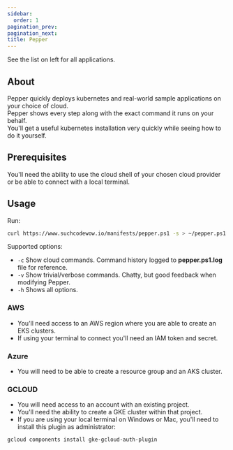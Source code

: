 ---
sidebar:
  order: 1
pagination_prev:
pagination_next:
title: Pepper
---

See the list on left for all applications.

## About

Pepper quickly deploys kubernetes and real-world sample applications on your choice of cloud.  
Pepper shows every step along with the exact command it runs on your behalf.  
You'll get a useful kubernetes installation very quickly while seeing how to do it yourself.

## Prerequisites

You'll need the ability to use the cloud shell of your chosen cloud provider or be able to connect with a local terminal.

## Usage

Run:

```bash
curl https://www.suchcodewow.io/manifests/pepper.ps1 -s > ~/pepper.ps1 && pwsh ~/pepper.ps1 -c
```

Supported options:

- `-c` Show cloud commands. Command history logged to **pepper.ps1.log** file for reference.
- `-v` Show trivial/verbose commands. Chatty, but good feedback when modifying Pepper.
- `-h` Shows all options.

### AWS

- You'll need access to an AWS region where you are able to create an EKS clusters.
- If using your terminal to connect you'll need an IAM token and secret.

### Azure

- You will need to be able to create a resource group and an AKS cluster.

### GCLOUD

- You will need access to an account with an existing project.
- You'll need the ability to create a GKE cluster within that project.
- If you are using your local terminal on Windows or Mac, you'll need to install this plugin as administrator:

```bash
gcloud components install gke-gcloud-auth-plugin
```
